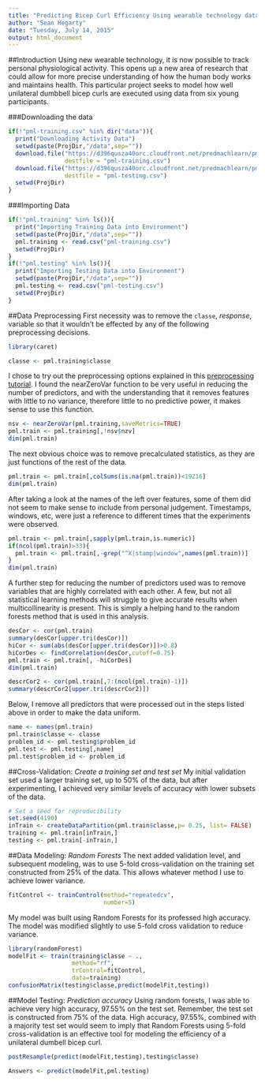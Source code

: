 ```yaml
---
title: "Predicting Bicep Curl Efficiency Using wearable technology data"
author: "Sean Hegarty"
date: "Tuesday, July 14, 2015"
output: html_document
---
```


##Introduction
Using new wearable technology, it is now possible to track personal physiological activity. This opens up a new area of research that could allow for more precise understanding of how the human body works and maintains health. This particular project seeks to model how well unilateral dumbbell bicep curls are executed using data from six young participants.

###Downloading the data
```r
if(!"pml-training.csv" %in% dir("data")){
  print("Downloading Activity Data")
  setwd(paste(ProjDir,"/data",sep=""))
  download.file("https://d396qusza40orc.cloudfront.net/predmachlearn/pml-training.csv",
                destfile = "pml-training.csv")
  download.file("https://d396qusza40orc.cloudfront.net/predmachlearn/pml-testing.csv",
                destfile = "pml-testing.csv")
  setwd(ProjDir)
}
```
###Importing Data
```r
if(!"pml.training" %in% ls()){
  print("Importing Training Data into Environment")
  setwd(paste(ProjDir,"/data",sep=""))
  pml.training <- read.csv("pml-training.csv")
  setwd(ProjDir)
}
if(!"pml.testing" %in% ls()){
  print("Importing Testing Data into Environment")
  setwd(paste(ProjDir,"/data",sep=""))
  pml.testing <- read.csv("pml-testing.csv")
  setwd(ProjDir)
}
```

##Data Preprocessing
First necessity was to remove the `classe`, *response*, variable so that it wouldn't be effected by any of the following preprocessing decisions.

```r
library(caret)

classe <- pml.training$classe
```

I chose to try out the preprocessing options explained in this [preprocessing tutorial](http://topepo.github.io/caret/preprocess.html). I found the nearZeroVar function to be very useful in reducing the number of predictors, and with the understanding that it removes features with little to no variance, therefore little to no predictive power, it makes sense to use this function.

```r
nsv <- nearZeroVar(pml.training,saveMetrics=TRUE)
pml.train <- pml.training[,!nsv$nzv]
dim(pml.train)
```

The next obvious choice was to remove precalculated statistics, as they are just functions of the rest of the data.

```r
pml.train <- pml.train[,colSums(is.na(pml.train))<19216]
dim(pml.train)
```

After taking a look at the names of the left over features, some of them did not seem to make sense to include from personal judgement. Timestamps, windows, etc, were just a reference to different times that the experiments were observed.

```r
pml.train <- pml.train[,sapply(pml.train,is.numeric)]
if(ncol(pml.train)>33){
  pml.train <- pml.train[,-grep("^X|stamp|window",names(pml.train))]
}
dim(pml.train)
```

A further step for reducing the number of predictors used was to remove variables that are highly correlated with each other. A few, but not all statistical learning methods will struggle to give accurate results when multicollinearity is present. This is simply a helping hand to the random forests method that is used in this analysis.

```r
desCor <- cor(pml.train)
summary(desCor[upper.tri(desCor)])
hiCor <- sum(abs(desCor[upper.tri(desCor)])>0.8)
hiCorDes <- findCorrelation(desCor,cutoff=0.75)
pml.train <- pml.train[, -hiCorDes]
dim(pml.train)

descrCor2 <- cor(pml.train[,7:(ncol(pml.train)-1)])
summary(descrCor2[upper.tri(descrCor2)])
```

Below, I remove all predictors that were processed out in the steps listed above in order to make the data uniform.

```r
name <- names(pml.train)
pml.train$classe <- classe
problem_id <- pml.testing$problem_id
pml.test <- pml.testing[,name]
pml.test$problem_id <- problem_id
```

##Cross-Validation: *Create a training set and test set*
My initial validation set used a larger training set, up to 50% of the data, but after experimenting, I achieved very similar levels of accuracy with lower subsets of the data.

```r
# Set a seed for reproducibility
set.seed(4190)
inTrain <- createDataPartition(pml.train$classe,p= 0.25, list= FALSE)
training <- pml.train[inTrain,]
testing <- pml.train[-inTrain,]
```

##Data Modeling: *Random Forests*
The next added validation level, and subsequent modeling, was to use 5-fold cross-validation on the training set constructed from 25% of the data. This allows whatever method I use to achieve lower variance.

```r
fitControl <- trainControl(method="repeatedcv",
                           number=5)
```

My model was built using Random Forests for its professed high accuracy. The model was modified slightly to use 5-fold cross validation to reduce variance.

```r
library(randomForest)
modelFit <- train(training$classe ~ .,
                  method="rf",
                  trControl=fitControl,
                  data=training)
confusionMatrix(testing$classe,predict(modelFit,testing))
```

##Model Testing: *Prediction accuracy*
Using random forests, I was able to achieve very high accuracy, 97.55% on the test set. Remember, the test set is constructed from 75% of the data. High accuracy, 97.55%, combined with a majority test set would seem to imply that Random Forests using 5-fold cross-validation is an effective tool for modeling the efficiency of a unilateral dumbell bicep curl.

```r
postResample(predict(modelFit,testing),testing$classe)

Answers <- predict(modelFit,pml.testing)
```
